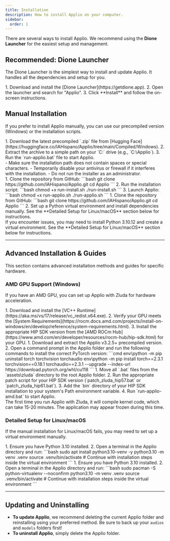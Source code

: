 ```yaml
---
title: Installation
description: How to install Applio on your computer.
sidebar:
  order: 1
---
```



There are several ways to install Applio. We recommend using the **Dione Launcher** for the easiest setup and management.

## Recommended: Dione Launcher

The Dione Launcher is the simplest way to install and update Applio. It handles all the dependencies and setup for you.

<Steps>
  1.  Download and install the [Dione Launcher](https://getdione.app).
  2.  Open the launcher and search for "Applio".
  3.  Click **Install** and follow the on-screen instructions.
</Steps>

## Manual Installation

If you prefer to install Applio manually, you can use our precompiled version (Windows) or the installation scripts.

<Tabs>
  <TabItem label="Windows">
    <Steps>
      1.  Download the latest precompiled `.zip` file from [Hugging Face](https://huggingface.co/IAHispano/Applio/tree/main/Compiled/Windows).
      2.  Extract the archive to a simple path on your `C:` drive (e.g., `C:\Applio`).
      3.  Run the `run-applio.bat` file to start Applio.
    </Steps>
    <Aside type="caution" title="Important">
      -   Make sure the installation path does not contain spaces or special characters.
      -   Temporarily disable your antivirus or firewall if it interferes with the installation.
      -   Do not run the installer as an administrator.
    </Aside>
  </TabItem>
  <TabItem label="Linux/macOS">
    <Tabs>
      <TabItem label="Option 1: Git Clone">
        <Steps>
          1.  Clone the repository from GitHub:
              ```bash
              git clone https://github.com/IAHispano/Applio.git
              cd Applio
              ```
          2.  Run the installation script:
              ```bash
              chmod +x run-install.sh
              ./run-install.sh
              ```
          3.  Launch Applio:
              ```bash
              chmod +x run-applio.sh
              ./run-applio.sh
              ```
        </Steps>
      </TabItem>
      <TabItem label="Option 2: Manual Python Installation">
        <Steps>
          1.  Clone the repository from GitHub:
              ```bash
              git clone https://github.com/IAHispano/Applio.git
              cd Applio
              ```
          2.  Set up a Python virtual environment and install dependencies manually. See the **Detailed Setup for Linux/macOS** section below for instructions.
        </Steps>
      </TabItem>
     <Aside type="note" title="First-Time Setup">
        If you encounter issues, you may need to install Python 3.10.12 and create a virtual environment. See the **Detailed Setup for Linux/macOS** section below for instructions.
     </Aside>
    </Tabs>
  </TabItem>
</Tabs>

---

## Advanced Installation & Guides

This section contains advanced installation methods and guides for specific hardware.

### AMD GPU Support (Windows)

If you have an AMD GPU, you can set up Applio with Zluda for hardware acceleration.

<Tabs>
  <TabItem label="1. Install Dependencies">
    <Steps>
      1.  Download and install the [VC++ Runtime](https://aka.ms/vs/17/release/vc_redist.x64.exe).
      2.  Verify your GPU meets the [System Requirements](https://rocm.docs.amd.com/projects/install-on-windows/en/develop/reference/system-requirements.html).
      3.  Install the appropriate HIP SDK version from the [AMD ROCm Hub](https://www.amd.com/en/developer/resources/rocm-hub/hip-sdk.html) for your GPU.
    </Steps>
  </TabItem>
  <TabItem label="2. Install Applio">
    <Steps>
      1.  Download and extract the Applio v3.2.5+ precompiled version.
      2.  Open a command prompt in the Applio folder and run the following commands to install the correct PyTorch version:
          ```cmd
          env\python -m pip uninstall torch torchvision torchaudio
          env\python -m pip install torch==2.3.1 torchvision==0.18.1 torchaudio==2.3.1 --upgrade --index-url https://download.pytorch.org/whl/cu118
          ```
    </Steps>
  </TabItem>
  <TabItem label="3. Configure Zluda">
    <Steps>
      1.  Move all `.bat` files from the `assets\zluda` directory to the root Applio folder.
      2.  Run the appropriate patch script for your HIP SDK version (`patch_zluda_hip57.bat` or `patch_zluda_hip61.bat`).
      3.  Add the `bin` directory of your HIP SDK installation to your system's Path environment variable.
      4.  Run `run-applio-amd.bat` to start Applio.
    </Steps>
    <Aside type="note" title="Initial Compilation">
      The first time you run Applio with Zluda, it will compile kernel code, which can take 15-20 minutes. The application may appear frozen during this time.
    </Aside>
  </TabItem>
</Tabs>

### Detailed Setup for Linux/macOS

If the manual installation for Linux/macOS fails, you may need to set up a virtual environment manually.

<Tabs>
  <TabItem label="Debian/Ubuntu">
    <Steps>
      1.  Ensure you have Python 3.10 installed.
      2.  Open a terminal in the Applio directory and run:
          ```bash
          sudo apt install python3.10-venv -y
          python3.10 -m venv .venv
          source .venv/bin/activate
          # Continue with installation steps inside the virtual environment
          ```
    </Steps>
  </TabItem>
  <TabItem label="Arch Linux">
    <Steps>
      1.  Ensure you have Python 3.10 installed.
      2.  Open a terminal in the Applio directory and run:
          ```bash
          sudo pacman -S python-virtualenv --noconfirm
          python3.10 -m venv .venv
          source .venv/bin/activate
          # Continue with installation steps inside the virtual environment
          ```
    </Steps>
  </TabItem>
</Tabs>

---

## Updating and Uninstalling

-   **To update Applio**, we recommend deleting the current Applio folder and reinstalling using your preferred method. Be sure to back up your `audios` and `models` folders first!
-   **To uninstall Applio**, simply delete the Applio folder.